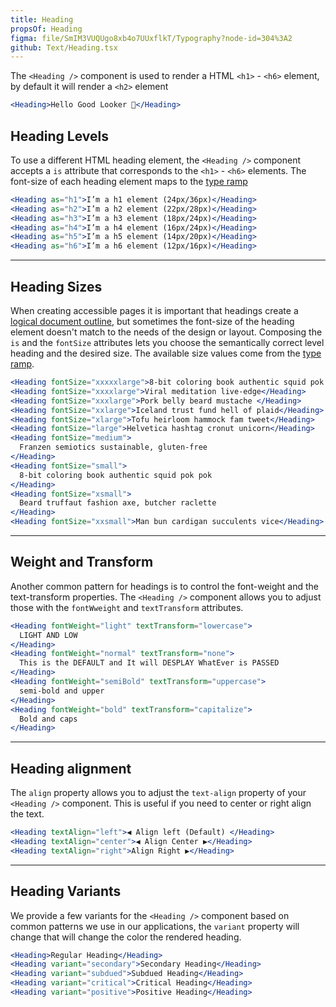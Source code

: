 ```yaml
---
title: Heading
propsOf: Heading
figma: file/SmIM3VUQUgo8xb4o7UUxflkT/Typography?node-id=304%3A2
github: Text/Heading.tsx
---
```


The `<Heading />` component is used to render a HTML `<h1>` - `<h6>` element, by default it will render a `<h2>` element

```jsx
<Heading>Hello Good Looker 👋</Heading>
```

## Heading Levels

To use a different HTML heading element, the `<Heading />` component accepts a `is` attribute that corresponds to the `<h1>` - `<h6>` elements. The font-size of each heading element maps to the [type ramp](/#!/Typography)

```jsx
<Heading as="h1">I’m a h1 element (24px/36px)</Heading>
<Heading as="h2">I’m a h2 element (22px/28px)</Heading>
<Heading as="h3">I’m a h3 element (18px/24px)</Heading>
<Heading as="h4">I’m a h4 element (16px/24px)</Heading>
<Heading as="h5">I’m a h5 element (14px/20px)</Heading>
<Heading as="h6">I’m a h6 element (12px/16px)</Heading>
```

---

## Heading Sizes

When creating accessible pages it is important that headings create a [logical document outline](https://bitsofco.de/using-heading-elements-to-create-a-document-outline/), but sometimes the font-size of the heading element doesn't match to the needs of the design or layout. Composing the `is` and the `fontSize` attributes lets you choose the semantically correct level heading and the desired size. The available size values come from the [type ramp](/#!/Typography).

```jsx
<Heading fontSize="xxxxxlarge">8-bit coloring book authentic squid pok pok</Heading>
<Heading fontSize="xxxxlarge">Viral meditation live-edge</Heading>
<Heading fontSize="xxxlarge">Pork belly beard mustache </Heading>
<Heading fontSize="xxlarge">Iceland trust fund hell of plaid</Heading>
<Heading fontSize="xlarge">Tofu heirloom hammock fam tweet</Heading>
<Heading fontSize="large">Helvetica hashtag cronut unicorn</Heading>
<Heading fontSize="medium">
  Franzen semiotics sustainable, gluten-free
</Heading>
<Heading fontSize="small">
  8-bit coloring book authentic squid pok pok
</Heading>
<Heading fontSize="xsmall">
  Beard truffaut fashion axe, butcher raclette
</Heading>
<Heading fontSize="xxsmall">Man bun cardigan succulents vice</Heading>
```

---

## Weight and Transform

Another common pattern for headings is to control the font-weight and the text-transform properties. The `<Heading />` component allows you to adjust those with the `fontWweight` and `textTransform` attributes.

```jsx
<Heading fontWeight="light" textTransform="lowercase">
  LIGHT AND LOW
</Heading>
<Heading fontWeight="normal" textTransform="none">
  This is the DEFAULT and It will DESPLAY WhatEver is PASSED
</Heading>
<Heading fontWeight="semiBold" textTransform="uppercase">
  semi-bold and upper
</Heading>
<Heading fontWeight="bold" textTransform="capitalize">
  Bold and caps
</Heading>
```

---

## Heading alignment

The `align` property allows you to adjust the `text-align` property of your `<Heading />` component. This is useful if you need to center or right align the text.

```jsx static
<Heading textAlign="left">◀️ Align left (Default) </Heading>
<Heading textAlign="center">◀️ Align Center ▶️</Heading>
<Heading textAlign="right">Align Right ▶️</Heading>
```

---

## Heading Variants

We provide a few variants for the `<Heading />` component based on common patterns we use in our applications, the `variant` property will change that will change the color the rendered heading.

```jsx
<Heading>Regular Heading</Heading>
<Heading variant="secondary">Secondary Heading</Heading>
<Heading variant="subdued">Subdued Heading</Heading>
<Heading variant="critical">Critical Heading</Heading>
<Heading variant="positive">Positive Heading</Heading>
```
